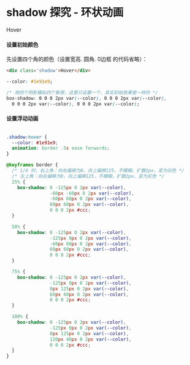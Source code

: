 # shadow 探究 - 环状动画


<div className={style.container}>
  <div className={style.shadow}>Hover</div>
</div>

#### 设置初始颜色

先设置四个角的颜色（设置宽高. 圆角. 0边框 的代码省略）：

```html
<div class='shadow'>Hover</div>
```

```css
--color: #1e91e9;

/* 用四个阴影模拟四个象限，这里只设置一个，其实初始效果是一样的 */
box-shadow: 0 0 0 2px var(--color), 0 0 0 2px var(--color),
  0 0 0 2px var(--color), 0 0 0 2px var(--color);
```

#### 设置浮动动画

```css

.shadow:hover {
  --color: #1e91e9;
  animation: border .5s ease forwards;
}

@keyframes border {
  /* 1/4 时，右上角：向右偏移为0，向上偏移125，不模糊，扩散2px，变为灰色 */
  /* 左上角：向右偏移为0，向上偏移125，不模糊，扩散2px，变为灰色 */
  25% {
    box-shadow: 0 -125px 0 2px var(--color),
                -60px -60px 0 2px var(--color),
                -60px 60px 0 2px var(--color),
                60px 60px 0 2px var(--color),
                0 0 0 2px #ccc;
  }

  50% {
    box-shadow: 0 -125px 0 2px var(--color),
                -125px 0px 0 2px var(--color),
                -60px 60px 0 2px var(--color),
                60px 60px 0 2px var(--color),
                0 0 0 2px #ccc;
  }

  75% {
    box-shadow: 0 -125px 0 2px var(--color),
                -125px 0px 0 2px var(--color),
                0px 125px 0 2px var(--color),
                60px 60px 0 2px var(--color),
                0 0 0 2px #ccc;
  }

  100% {
    box-shadow: 0 -125px 0 2px var(--color),
                -125px 0px 0 2px var(--color),
                0px 125px 0 2px var(--color),
                120px 40px 0 2px var(--color),
                0 0 0 2px #ccc;
  }
}
```